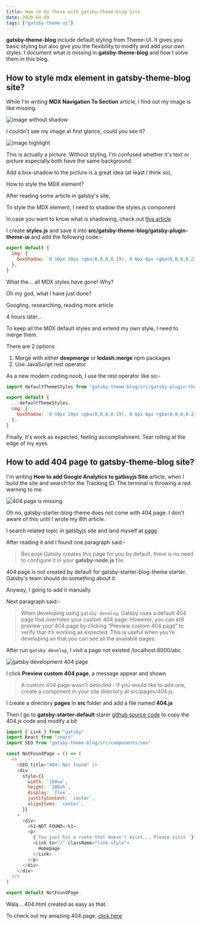 ```yaml
---
title: How to Do These with gatsby-theme-blog Site
date: 2020-04-09
tags: ["gatsby-theme-ui"]
---
```



**gatsby-theme-blog** include default styling from Theme-UI. It gives you basic styling but also give you the flexibility to modify and add your own styles. I document what is missing in **gatsby-theme-blog** and how I solve them in this blog.

## How to style mdx element in gatsby-theme-blog site?

While I'm writing **MDX Navigation To Section** article, I find out my image is like missing.

![image without shadow](../assets/image-without-shadow.png)

I couldn't see my image at first glance, could you see it?

![image highlight](../assets/image-without-shadow-highlight.png)

This is actually a picture. Without styling, I'm confused whether it's text or picture especially both have the same background.

Add a box-shadow to the picture is a great idea (at least I think so),

How to style the MDX element?

After reading some article in gatsby's site,

To style the MDX element, I need to shadow the styles.js component

In case you want to know what is shadowing, check out <a href="https://www.gatsbyjs.org/blog/2019-04-29-component-shadowing/" target='_blank' rel='noreferrer noopener'>this article</a>

I create **styles.js** and save it into **src/gatsby-theme-blog/gatsby-plugin-theme-ui** and add the following code:-

```js
export default {
  img: {
    boxShadow: `0 10px 20px rgba(0,0,0,0.19), 0 6px 6px rgba(0,0,0,0.23)`,
  },
}
```

What the... all MDX styles have gone! Why?

Oh my god, what I have just done?

Googling, researching, reading more article

4 hours later...

To keep all the MDX default styles and extend my own style, I need to merge them.

There are 2 options

1. Merge with either **deepmerge** or **lodash.merge** npm packages
2. Use JavaScript rest operator

As a new modern coding noob, I use the rest operator like so:-

```js
import defaultThemeStyles from "gatsby-theme-blog/src/gatsby-plugin-theme-ui/styles"

export default {
  ...defaultThemeStyles,
  img: {
    boxShadow: `0 10px 20px rgba(0,0,0,0.19), 0 6px 6px rgba(0,0,0,0.23)`,
  },
}
```

Finally, it's work as expected, feeling accomplishment. Tear rolling at the edge of my eyes

## How to add 404 page to gatsby-theme-blog site?

I'm writing **How to add Google Analytics to gatbsyjs Site** article, when I build the site and search for the Tracking ID. The terminal is throwing a red warning to me

![404 page is missing](../assets/error-no-404html.png)

Oh no, gatsby-starter-blog-theme does not come with 404 page. I don't aware of this until I wrote my 8th article.

I search related topic in gatsbyjs site and land myself at <a href='https://www.gatsbyjs.org/docs/add-404-page/' target='_blank' rel='noreferrer noopener'>page</a>

After reading it and I found one paragraph said:-

> Because Gatsby creates this page for you by default, there is no need to configure it in your **gatsby-node.js** file.

404 page is not created by default for gatsby-starter-blog-theme starter. Gatsby's team should do something about it.

Anyway, I going to add it manually

Next paragraph said:-

> When developing using `gatsby develop`, Gatsby uses a default 404 page that overrides your custom 404 page. However, you can still preview your 404 page by clicking “Preview custom 404 page” to verify that it’s working as expected. This is useful when you’re developing so that you can see all the available pages.

After run `gatsby develop`, I visit a page not existed /localhost:8000/abc

![gatsby development 404 page](../assets/gatsby-development-404.png)

I click **Preview custom 404 page**, a message appear and shown

> A custom 404 page wasn't detected - if you would like to add one, create a component in your site directory at src/pages/404.js.

I create a directory **pages** In **src** folder and add a file named **404.js**

Then I go to **gatsby-starter-default** starer <a href="https://github.com/gatsbyjs/gatsby-starter-default/blob/master/src/pages/404.js" target='_blank' rel='noreferrer noopener'>github source code</a> to copy the 404.js code and modify a bit

```js
import { Link } from "gatsby"
import React from "react"
import SEO from "gatsby-theme-blog/src/components/seo"

const NotFoundPage = () => (
  <>
    <SEO title="404: Not found" />
    <div
      style={{
        width: `100vw`,
        height: `100vh`,
        display: `flex`,
        justifyContent: `center`,
        alignItems: `center`,
      }}
    >
      <div>
        <h1>NOT FOUND</h1>
        <p>
          {`You just hit a route that doesn't exist... Please visit `}{" "}
          <Link to="/" className="link-style">
            Homepage
          </Link>
        </p>
      </div>
    </div>
  </>
)

export default NotFoundPage
```

Wala... 404.html created as easy as that.

To check out my amazing 404 page, <a href="ansonlowzf.com/abc">click here</a>
